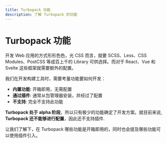 ```yaml
---
title: Turbopack 功能
description: 了解 Turbopack 的功能
---
```



# Turbopack 功能

开发 Web 应用的方式形形色色，光 CSS 而言，就要 SCSS、Less、CSS Modules、PostCSS 等成百上千的 Library 可供选择。而对于 React、Vue 和 Svelte 这些框架就需要额外的配置。

我们在开发构建工具时，需要考量功能要如何开发：

- **内置功能**: 开箱即用，无需配置
- **通过插件**: 通常从包管理器安装，并经过了配置
- **不支持**: 完全不支持此功能

**Turbopack 处于 alpha 阶段**，所以只有极少的功能确定了开发方案。就目前来说, **Turbopack 还不能够进行配置**，因此还不支持插件.

让我们了解下，在 Turbopack 哪些功能是开箱即用的，同时也会提及哪些功能可以使用插件引入。

<TurbopackFeatures />

